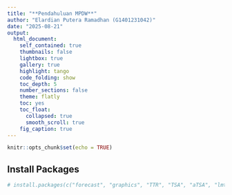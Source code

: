 ```yaml
---
title: "**Pendahuluan MPDW**"
author: "Elardian Putera Ramadhan (G1401231042)"
date: "2025-08-21"
output:
  html_document:
    self_contained: true
    thumbnails: false
    lightbox: true
    gallery: true
    highlight: tango
    code_folding: show
    toc_depth: 5
    number_sections: false
    theme: flatly
    toc: yes
    toc_float:
      collapsed: true
      smooth_scroll: true
    fig_caption: true
---
```


```r
knitr::opts_chunk$set(echo = TRUE)
```

## **Install Packages**

```r
# install.packages(c("forecast", "graphics", "TTR", "TSA", "aTSA", "lmtest", "MLmetrics", "car", "dplyr", "MASS", "tsibble", "tseries", "ggplot2", "nortest" ))
```

